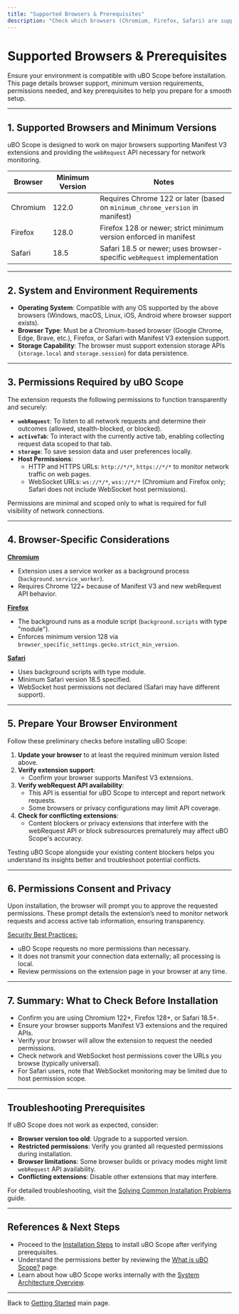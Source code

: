 ```yaml
---
title: "Supported Browsers & Prerequisites"
description: "Check which browsers (Chromium, Firefox, Safari) are supported and review minimum requirements before getting started. Make sure your environment is compatible and learn about any permissions needed by the extension."
---
```


# Supported Browsers & Prerequisites

Ensure your environment is compatible with uBO Scope before installation. This page details browser support, minimum version requirements, permissions needed, and key prerequisites to help you prepare for a smooth setup.

---

## 1. Supported Browsers and Minimum Versions

uBO Scope is designed to work on major browsers supporting Manifest V3 extensions and providing the `webRequest` API necessary for network monitoring.

| Browser    | Minimum Version  | Notes                                                  |
|------------|-----------------|--------------------------------------------------------|
| Chromium   | 122.0           | Requires Chrome 122 or later (based on `minimum_chrome_version` in manifest) |
| Firefox    | 128.0           | Firefox 128 or newer; strict minimum version enforced in manifest | 
| Safari     | 18.5            | Safari 18.5 or newer; uses browser-specific `webRequest` implementation |

---

## 2. System and Environment Requirements

- **Operating System**: Compatible with any OS supported by the above browsers (Windows, macOS, Linux, iOS, Android where browser support exists).
- **Browser Type**: Must be a Chromium-based browser (Google Chrome, Edge, Brave, etc.), Firefox, or Safari with Manifest V3 extension support.
- **Storage Capability**: The browser must support extension storage APIs (`storage.local` and `storage.session`) for data persistence.

---

## 3. Permissions Required by uBO Scope

The extension requests the following permissions to function transparently and securely:

- **`webRequest`**: To listen to all network requests and determine their outcomes (allowed, stealth-blocked, or blocked).
- **`activeTab`**: To interact with the currently active tab, enabling collecting request data scoped to that tab.
- **`storage`**: To save session data and user preferences locally.
- **Host Permissions**:
  - HTTP and HTTPS URLs: `http://*/*`, `https://*/*` to monitor network traffic on web pages.
  - WebSocket URLs: `ws://*/*`, `wss://*/*` (Chromium and Firefox only; Safari does not include WebSocket host permissions).

<Callout>
  <Note>
    Permissions are minimal and scoped only to what is required for full visibility of network connections.
  </Note>
</Callout>

---

## 4. Browser-Specific Considerations

<u>**Chromium**</u>
- Extension uses a service worker as a background process (`background.service_worker`).
- Requires Chrome 122+ because of Manifest V3 and new webRequest API behavior.

<u>**Firefox**</u>
- The background runs as a module script (`background.scripts` with type "module").
- Enforces minimum version 128 via `browser_specific_settings.gecko.strict_min_version`.

<u>**Safari**</u>
- Uses background scripts with type module.
- Minimum Safari version 18.5 specified.
- WebSocket host permissions not declared (Safari may have different support).

---

## 5. Prepare Your Browser Environment

Follow these preliminary checks before installing uBO Scope:

1. **Update your browser** to at least the required minimum version listed above.
2. **Verify extension support**:
   - Confirm your browser supports Manifest V3 extensions.
3. **Verify webRequest API availability**:
   - This API is essential for uBO Scope to intercept and report network requests.
   - Some browsers or privacy configurations may limit API coverage.
4. **Check for conflicting extensions**:
   - Content blockers or privacy extensions that interfere with the webRequest API or block subresources prematurely may affect uBO Scope's accuracy.

<Tip>
Testing uBO Scope alongside your existing content blockers helps you understand its insights better and troubleshoot potential conflicts.
</Tip>

---

## 6. Permissions Consent and Privacy

Upon installation, the browser will prompt you to approve the requested permissions. These prompt details the extension’s need to monitor network requests and access active tab information, ensuring transparency.

<u>Security Best Practices:</u>
- uBO Scope requests no more permissions than necessary.
- It does not transmit your connection data externally; all processing is local.
- Review permissions on the extension page in your browser at any time.

---

## 7. Summary: What to Check Before Installation

- Confirm you are using Chromium 122+, Firefox 128+, or Safari 18.5+.
- Ensure your browser supports Manifest V3 extensions and the required APIs.
- Verify your browser will allow the extension to request the needed permissions.
- Check network and WebSocket host permissions cover the URLs you browse (typically universal).
- For Safari users, note that WebSocket monitoring may be limited due to host permission scope.

---

## Troubleshooting Prerequisites

If uBO Scope does not work as expected, consider:

- **Browser version too old**: Upgrade to a supported version.
- **Restricted permissions**: Verify you granted all requested permissions during installation.
- **Browser limitations**: Some browser builds or privacy modes might limit `webRequest` API availability.
- **Conflicting extensions**: Disable other extensions that may interfere.

For detailed troubleshooting, visit the [Solving Common Installation Problems]( /getting-started/troubleshooting-setup/common-problems-installation) guide.

---

## References & Next Steps

- Proceed to the [Installation Steps]( /getting-started/introduction-installation/installation-steps) to install uBO Scope after verifying prerequisites.
- Understand the permissions better by reviewing the [What is uBO Scope?]( /getting-started/introduction-installation/what-is-ubo-scope) page.
- Learn about how uBO Scope works internally with the [System Architecture Overview]( /overview/architecture-and-core-concepts/system-architecture).


---

Back to [Getting Started]( /getting-started/introduction-installation) main page.